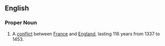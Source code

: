 == English ==
{{wikipedia}}

===Proper Noun===
{{en-proper noun}}

#A [[conflict]] between [[France]] and [[England]], lasting 116 years from 1337 to 1453.